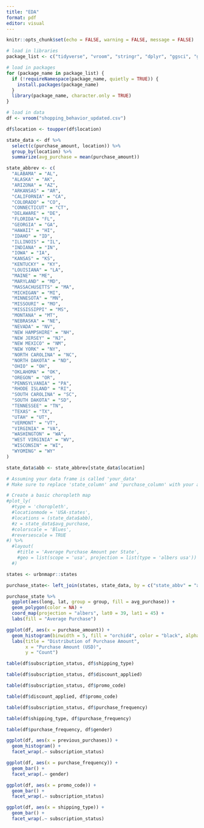 ```yaml
---
title: "EDA"
format: pdf
editor: visual
---
```


```r
knitr::opts_chunk$set(echo = FALSE, warning = FALSE, message = FALSE)
```

```r
# load in libraries
package_list <- c("tidyverse", "vroom", "stringr", "dplyr", "ggsci", "gridExtra", "cowplot", "plotly", "urbnmapr", "quantreg")

# load in packages
for (package_name in package_list) {
  if (!requireNamespace(package_name, quietly = TRUE)) {
    install.packages(package_name)
  }
  library(package_name, character.only = TRUE)
}

# load in data
df <- vroom("shopping_behavior_updated.csv")
```

```r

df$location <- toupper(df$location)

state_data <- df %>%
  select(c(purchase_amount, location)) %>%
  group_by(location) %>%
  summarize(avg_purchase = mean(purchase_amount))
```

```r
state_abbrev <- c(
  "ALABAMA" = "AL", 
  "ALASKA" = "AK", 
  "ARIZONA" = "AZ",
  "ARKANSAS" = "AR", 
  "CALIFORNIA" = "CA", 
  "COLORADO" = "CO", 
  "CONNECTICUT" = "CT", 
  "DELAWARE" = "DE", 
  "FLORIDA"= "FL", 
  "GEORGIA" = "GA", 
  "HAWAII" = "HI", 
  "IDAHO" = "ID", 
  "ILLINOIS" = "IL", 
  "INDIANA" = "IN", 
  "IOWA" = "IA",
  "KANSAS" = "KS", 
  "KENTUCKY" = "KY", 
  "LOUISIANA" = "LA", 
  "MAINE" = "ME", 
  "MARYLAND" = "MD", 
  "MASSACHUSETTS" = "MA", 
  "MICHIGAN" = "MI", 
  "MINNESOTA" = "MN", 
  "MISSOURI" = "MO", 
  "MISSISSIPPI" = "MS",
  "MONTANA" = "MT", 
  "NEBRASKA" = "NE", 
  "NEVADA" = "NV", 
  "NEW HAMPSHIRE" = "NH", 
  "NEW JERSEY" = "NJ", 
  "NEW MEXICO" = "NM", 
  "NEW YORK" = "NY", 
  "NORTH CAROLINA" = "NC", 
  "NORTH DAKOTA" = "ND", 
  "OHIO" = "OH", 
  "OKLAHOMA" = "OK", 
  "OREGON" = "OR", 
  "PENNSYLVANIA" = "PA", 
  "RHODE ISLAND" = "RI", 
  "SOUTH CAROLINA" = "SC", 
  "SOUTH DAKOTA" = "SD", 
  "TENNESSEE" = "TN", 
  "TEXAS" = "TX", 
  "UTAH" = "UT", 
  "VERMONT" = "VT", 
  "VIRGINIA" = "VA", 
  "WASHINGTON" = "WA", 
  "WEST VIRGINIA" = "WV", 
  "WISCONSIN" = "WI", 
  "WYOMING" = "WY"
)

state_data$abb <- state_abbrev[state_data$location]
```

```r
# Assuming your data frame is called 'your_data'
# Make sure to replace 'state_column' and 'purchase_column' with your actual column names

# Create a basic choropleth map
#plot_ly(
  #type = 'choropleth',
  #locationmode = 'USA-states',
  #locations = (state_data$abb),
  #z = state_data$avg_purchase,
  #colorscale = 'Blues', 
  #reversescale = TRUE
#) %>% 
  #layout(
    #title = 'Average Purchase Amount per State',
    #geo = list(scope = 'usa', projection = list(type = 'albers usa'))
  #) 
```

```r
states <- urbnmapr::states
```

```r
purchase_state<- left_join(states, state_data, by = c("state_abbv" = "abb"))
```

```r
purchase_state %>% 
  ggplot(aes(long, lat, group = group, fill = avg_purchase)) + 
  geom_polygon(color = NA) + 
  coord_map(projection = "albers", lat0 = 39, lat1 = 45) + 
  labs(fill = "Average Purchase")
```

```r
ggplot(df, aes(x = purchase_amount)) + 
  geom_histogram(binwidth = 5, fill = "orchid4", color = "black", alpha = 0.7) + 
  labs(title = "Distribution of Purchase Amount", 
       x = "Purchase Amount (USD)", 
       y = "Count")
```

```r
table(df$subscription_status, df$shipping_type)
```

```r
table(df$subscription_status, df$discount_applied)
```

```r
table(df$subscription_status, df$promo_code)
```

```r
table(df$discount_applied, df$promo_code)
```

```r
table(df$subscription_status, df$purchase_frequency)
```

```r
table(df$shipping_type, df$purchase_frequency)
```

```r
table(df$purchase_frequency, df$gender)
```

```r
ggplot(df, aes(x = previous_purchases)) + 
  geom_histogram() + 
  facet_wrap(.~ subscription_status)
```

```r
ggplot(df, aes(x = purchase_frequency)) + 
  geom_bar() + 
  facet_wrap(.~ gender)
```

```r
ggplot(df, aes(x = promo_code)) + 
  geom_bar() + 
  facet_wrap(.~ subscription_status)
```

```r
ggplot(df, aes(x = shipping_type)) + 
  geom_bar() + 
  facet_wrap(.~ subscription_status)
```
